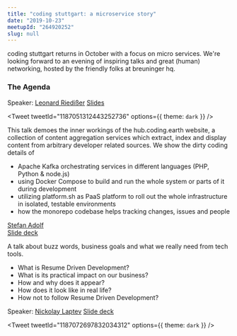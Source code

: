 ```yaml
---
title: "coding stuttgart: a microservice story"
date: "2019-10-23"
meetupId: "264920252"
slug: null
---
```


coding stuttgart returns in October with a focus on micro services. 
We're looking forward to an evening of inspiring talks and great (human) networking,
hosted by the friendly folks at breuninger hq.

### The Agenda

<Agenda time="6:00pm" title="Doors Open" />
<Agenda time="6:30pm" title="a warm welcome by coding stuttgart" />
<Agenda time="6:45pm" 
        title="Talk 1: Self-contained Systems, Event-Driven Architecture und das Hexagon - ein Blick in die Toolbox"
        sub="Leonhard Riedißer (Breuninger)">
</Agenda>   

Speaker: [Leonard Riedißer](https://twitter.com/l7r7_) 
[Slides](https://slides.com/l7r7/scs-events-hexagon)

<Tweet tweetId="1187051312443252736" options={{ theme: `dark` }} />

<Agenda time="7:30pm" 
        title="Talk 2: a microservice story"
        sub="Stefan Adolf (Turbine Kreuzberg)">
</Agenda>

This talk demoes the inner workings of the hub.coding.earth website, a collection of content aggregation services which extract, index and display content from arbitrary developer related sources. 
We show the dirty coding details of
- Apache Kafka orchestrating services in different languages (PHP, Python & node.js)
- using Docker Compose to build and run the whole system or parts of it during development
- utilizing platform.sh as PaaS platform to roll out the whole infrastructure in isolated, testable environments
- how the monorepo codebase helps tracking changes, issues and people

[Stefan Adolf](https://twitter.com/stadolf)  
[Slide deck](https://www.slideshare.net/stadolf/a-micros-service-story/stadolf/a-micros-service-story) 


<Agenda time="8:00pm" 
        title="Talk 3: Resume Driven Development"
        sub="Nickolay Laptev">
</Agenda>

A talk about buzz words, business goals and what we really need from tech tools.

- What is Resume Driven Development?
- What is its practical impact on our business?
- How and why does it appear?
- How does it look like in real life?
- How not to follow Resume Driven Development?

Speaker: [Nickolay Laptev](https://twitter.com/NickolayLaptev)
[Slide deck](https://laptev.co/presentations/rdd) 

<Tweet tweetId="1187072697832034312"  options={{ theme: `dark` }} />

<Agenda time="8:30pm" 
        title="hanging out on breuninger's rooftop terrace" />
